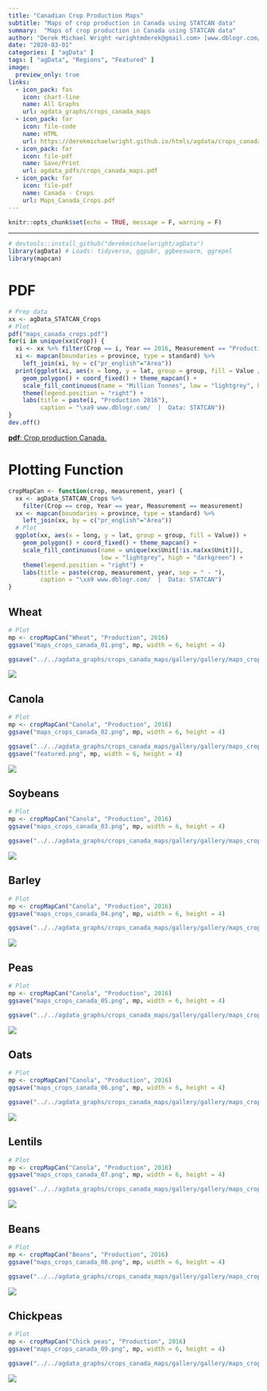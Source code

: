 ```yaml
---
title: "Canadian Crop Production Maps"
subtitle: "Maps of crop production in Canada using STATCAN data"
summary:  "Maps of crop production in Canada using STATCAN data"
author: "Derek Michael Wright <wrightmderek@gmail.com> [www.dblogr.com/](https://dblogr.netlify.com/)"
date: "2020-03-01"
categories: [ "agData" ]
tags: [ "agData", "Regions", "Featured" ]
image:
  preview_only: true
links:
  - icon_pack: fas
    icon: chart-line
    name: All Graphs
    url: agdata_graphs/crops_canada_maps
  - icon_pack: far
    icon: file-code
    name: HTML
    url: https://derekmichaelwright.github.io/htmls/agdata/crops_canada_maps.html
  - icon_pack: far
    icon: file-pdf
    name: Save/Print
    url: agdata_pdfs/crops_canada_maps.pdf
  - icon_pack: far
    icon: file-pdf
    name: Canada - Crops
    url: Maps_Canada_Crops.pdf
---
```


```r
knitr::opts_chunk$set(echo = TRUE, message = F, warning = F)
```

---

```r
# devtools::install_github("derekmichaelwright/agData")
library(agData) # Loads: tidyverse, ggpubr, ggbeeswarm, ggrepel
library(mapcan)
```

# PDF

```r
# Prep data
xx <- agData_STATCAN_Crops
# Plot
pdf("maps_canada_crops.pdf")
for(i in unique(xx$Crop)) {
  xi <- xx %>% filter(Crop == i, Year == 2016, Measurement == "Production") 
  xi <- mapcan(boundaries = province, type = standard) %>% 
    left_join(xi, by = c("pr_english"="Area"))
  print(ggplot(xi, aes(x = long, y = lat, group = group, fill = Value / 1000000)) +
    geom_polygon() + coord_fixed() + theme_mapcan() +
    scale_fill_continuous(name = "Million Tonnes", low = "lightgrey", high = "darkgreen") +
    theme(legend.position = "right") + 
    labs(title = paste(i, "Production 2016"),
         caption = "\xa9 www.dblogr.com/  |  Data: STATCAN")) 
}
dev.off()
```

[**pdf**: Crop production Canada.](maps_canada_crops.pdf)

\pagebreak

# Plotting Function

```r
cropMapCan <- function(crop, measurement, year) {
  xx <- agData_STATCAN_Crops %>% 
    filter(Crop == crop, Year == year, Measurement == measurement) 
  xx <- mapcan(boundaries = province, type = standard) %>% 
    left_join(xx, by = c("pr_english"="Area"))
  # Plot
  ggplot(xx, aes(x = long, y = lat, group = group, fill = Value)) +
    geom_polygon() + coord_fixed() + theme_mapcan() +
    scale_fill_continuous(name = unique(xx$Unit[!is.na(xx$Unit)]),
                          low = "lightgrey", high = "darkgreen") +
    theme(legend.position = "right") +
    labs(title = paste(crop, measurement, year, sep = " - "),
         caption = "\xa9 www.dblogr.com/  |  Data: STATCAN")
}
```

## Wheat

```r
# Plot
mp <- cropMapCan("Wheat", "Production", 2016)
ggsave("maps_crops_canada_01.png", mp, width = 6, height = 4)
```

```r
ggsave("../../agdata_graphs/crops_canada_maps/gallery/gallery/maps_crops_canada_01.png", width = 6, height = 4)
```

![](maps_crops_canada_01.png)

\pagebreak

## Canola

```r
# Plot
mp <- cropMapCan("Canola", "Production", 2016)
ggsave("maps_crops_canada_02.png", mp, width = 6, height = 4)
```

```r
ggsave("../../agdata_graphs/crops_canada_maps/gallery/gallery/maps_crops_canada_02.png", mp, width = 6, height = 4)
ggsave("featured.png", mp, width = 6, height = 4)
```

![](maps_crops_canada_02.png)

\pagebreak

## Soybeans

```r
# Plot
mp <- cropMapCan("Canola", "Production", 2016)
ggsave("maps_crops_canada_03.png", mp, width = 6, height = 4)
```

```r
ggsave("../../agdata_graphs/crops_canada_maps/gallery/gallery/maps_crops_canada_03.png", mp, width = 6, height = 4)
```

![](maps_crops_canada_03.png)

\pagebreak

## Barley

```r
# Plot
mp <- cropMapCan("Canola", "Production", 2016)
ggsave("maps_crops_canada_04.png", mp, width = 6, height = 4)
```

```r
ggsave("../../agdata_graphs/crops_canada_maps/gallery/gallery/maps_crops_canada_04.png", mp, width = 6, height = 4)
```

![](maps_crops_canada_04.png)

\pagebreak

## Peas

```r
# Plot
mp <- cropMapCan("Canola", "Production", 2016)
ggsave("maps_crops_canada_05.png", mp, width = 6, height = 4)
```

```r
ggsave("../../agdata_graphs/crops_canada_maps/gallery/gallery/maps_crops_canada_05.png", mp, width = 6, height = 4)
```

![](maps_crops_canada_05.png)

\pagebreak

## Oats

```r
# Plot
mp <- cropMapCan("Canola", "Production", 2016)
ggsave("maps_crops_canada_06.png", mp, width = 6, height = 4)
```

```r
ggsave("../../agdata_graphs/crops_canada_maps/gallery/gallery/maps_crops_canada_06.png", width = 6, height = 4)
```

![](maps_crops_canada_06.png)

\pagebreak

## Lentils

```r
# Plot
mp <- cropMapCan("Canola", "Production", 2016)
ggsave("maps_crops_canada_07.png", mp, width = 6, height = 4)
```

```r
ggsave("../../agdata_graphs/crops_canada_maps/gallery/gallery/maps_crops_canada_07.png", mp, width = 6, height = 4)
```

![](maps_crops_canada_07.png)

\pagebreak

## Beans

```r
# Plot
mp <- cropMapCan("Beans", "Production", 2016)
ggsave("maps_crops_canada_08.png", mp, width = 6, height = 4)
```

```r
ggsave("../../agdata_graphs/crops_canada_maps/gallery/gallery/maps_crops_canada_08.png", mp, width = 6, height = 4)
```

![](maps_crops_canada_08.png)

\pagebreak

## Chickpeas

```r
# Plot
mp <- cropMapCan("Chick peas", "Production", 2016)
ggsave("maps_crops_canada_09.png", mp, width = 6, height = 4)
```

```r
ggsave("../../agdata_graphs/crops_canada_maps/gallery/gallery/maps_crops_canada_09.png", mp, width = 6, height = 4)
```

![](maps_crops_canada_09.png)